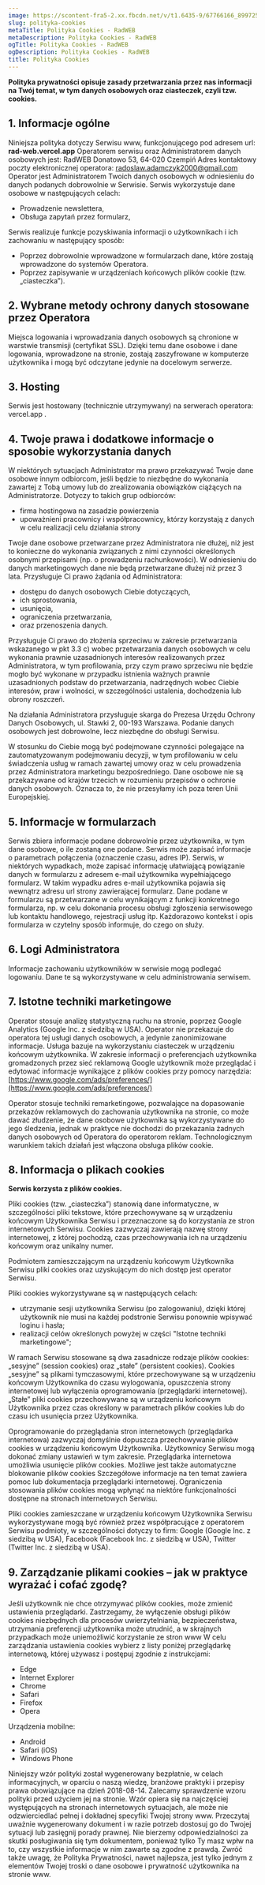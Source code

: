 ```yaml
---
image: https://scontent-fra5-2.xx.fbcdn.net/v/t1.6435-9/67766166_899725800378552_6233916043962613760_n.jpg?_nc_cat=106&ccb=1-7&_nc_sid=8bfeb9&_nc_ohc=UjGOvlf7i3oAX_ETypc&_nc_oc=AQmlzWp4Iz3PORO0GE4sLllvrHi5IEvjSY1ccwpaCicDKK6fB3yBxznUvtfi5ITAP2o&_nc_ht=scontent-fra5-2.xx&oh=00_AfDPjtYN6WqbEoBAImLsjNi-jogLAOf5YJ3OZPtMhw44vA&oe=64535C54
slug: polityka-cookies
metaTitle: Polityka Cookies - RadWEB
metaDescription: Polityka Cookies - RadWEB
ogTitle: Polityka Cookies - RadWEB
ogDescription: Polityka Cookies - RadWEB
title: Polityka Cookies
---
```


**Polityka prywatności opisuje zasady przetwarzania przez nas informacji na Twój temat, w tym danych osobowych oraz ciasteczek, czyli tzw. cookies.**

## 1. Informacje ogólne

Niniejsza polityka dotyczy Serwisu www, funkcjonującego pod adresem url: **rad-web.vercel.app**
Operatorem serwisu oraz Administratorem danych osobowych jest: RadWEB Donatowo 53, 64-020 Czempiń
Adres kontaktowy poczty elektronicznej operatora: [radoslaw.adamczyk2000@gmail.com](mailto:radoslaw.adamczyk2000@gmail.com)
Operator jest Administratorem Twoich danych osobowych w odniesieniu do danych podanych dobrowolnie w Serwisie.
Serwis wykorzystuje dane osobowe w następujących celach:

- Prowadzenie newslettera,
- Obsługa zapytań przez formularz,

Serwis realizuje funkcje pozyskiwania informacji o użytkownikach i ich zachowaniu w następujący sposób:

- Poprzez dobrowolnie wprowadzone w formularzach dane, które zostają wprowadzone do systemów Operatora.
- Poprzez zapisywanie w urządzeniach końcowych plików cookie (tzw. „ciasteczka”).

## 2. Wybrane metody ochrony danych stosowane przez Operatora

Miejsca logowania i wprowadzania danych osobowych są chronione w warstwie transmisji (certyfikat SSL). Dzięki temu dane osobowe i dane logowania, wprowadzone na stronie, zostają zaszyfrowane w komputerze użytkownika i mogą być odczytane jedynie na docelowym serwerze.

## 3. Hosting

Serwis jest hostowany (technicznie utrzymywany) na serwerach operatora: vercel.app .

## 4. Twoje prawa i dodatkowe informacje o sposobie wykorzystania danych

W niektórych sytuacjach Administrator ma prawo przekazywać Twoje dane osobowe innym odbiorcom, jeśli będzie to niezbędne do wykonania zawartej z Tobą umowy lub do zrealizowania obowiązków ciążących na Administratorze. Dotyczy to takich grup odbiorców:

- firma hostingowa na zasadzie powierzenia
- upoważnieni pracownicy i współpracownicy, którzy korzystają z danych w celu realizacji celu działania strony

Twoje dane osobowe przetwarzane przez Administratora nie dłużej, niż jest to konieczne do wykonania związanych z nimi czynności określonych osobnymi przepisami (np. o prowadzeniu rachunkowości). W odniesieniu do danych marketingowych dane nie będą przetwarzane dłużej niż przez 3 lata.
Przysługuje Ci prawo żądania od Administratora:

- dostępu do danych osobowych Ciebie dotyczących,
- ich sprostowania,
- usunięcia,
- ograniczenia przetwarzania,
- oraz przenoszenia danych.

Przysługuje Ci prawo do złożenia sprzeciwu w zakresie przetwarzania wskazanego w pkt 3.3 c) wobec przetwarzania danych osobowych w celu wykonania prawnie uzasadnionych interesów realizowanych przez Administratora, w tym profilowania, przy czym prawo sprzeciwu nie będzie mogło być wykonane w przypadku istnienia ważnych prawnie uzasadnionych podstaw do przetwarzania, nadrzędnych wobec Ciebie interesów, praw i wolności, w szczególności ustalenia, dochodzenia lub obrony roszczeń.

Na działania Administratora przysługuje skarga do Prezesa Urzędu Ochrony Danych Osobowych, ul. Stawki 2, 00-193 Warszawa.
Podanie danych osobowych jest dobrowolne, lecz niezbędne do obsługi Serwisu.

W stosunku do Ciebie mogą być podejmowane czynności polegające na zautomatyzowanym podejmowaniu decyzji, w tym profilowaniu w celu świadczenia usług w ramach zawartej umowy oraz w celu prowadzenia przez Administratora marketingu bezpośredniego.
Dane osobowe nie są przekazywane od krajów trzecich w rozumieniu przepisów o ochronie danych osobowych. Oznacza to, że nie przesyłamy ich poza teren Unii Europejskiej.

## 5. Informacje w formularzach

Serwis zbiera informacje podane dobrowolnie przez użytkownika, w tym dane osobowe, o ile zostaną one podane.
Serwis może zapisać informacje o parametrach połączenia (oznaczenie czasu, adres IP).
Serwis, w niektórych wypadkach, może zapisać informację ułatwiającą powiązanie danych w formularzu z adresem e-mail użytkownika wypełniającego formularz. W takim wypadku adres e-mail użytkownika pojawia się wewnątrz adresu url strony zawierającej formularz.
Dane podane w formularzu są przetwarzane w celu wynikającym z funkcji konkretnego formularza, np. w celu dokonania procesu obsługi zgłoszenia serwisowego lub kontaktu handlowego, rejestracji usług itp. Każdorazowo kontekst i opis formularza w czytelny sposób informuje, do czego on służy.

## 6. Logi Administratora

Informacje zachowaniu użytkowników w serwisie mogą podlegać logowaniu. Dane te są wykorzystywane w celu administrowania serwisem.

## 7. Istotne techniki marketingowe

Operator stosuje analizę statystyczną ruchu na stronie, poprzez Google Analytics (Google Inc. z siedzibą w USA). Operator nie przekazuje do operatora tej usługi danych osobowych, a jedynie zanonimizowane informacje. Usługa bazuje na wykorzystaniu ciasteczek w urządzeniu końcowym użytkownika. W zakresie informacji o preferencjach użytkownika gromadzonych przez sieć reklamową Google użytkownik może przeglądać i edytować informacje wynikające z plików cookies przy pomocy narzędzia: [https://www.google.com/ads/preferences/](https://www.google.com/ads/preferences/)

Operator stosuje techniki remarketingowe, pozwalające na dopasowanie przekazów reklamowych do zachowania użytkownika na stronie, co może dawać złudzenie, że dane osobowe użytkownika są wykorzystywane do jego śledzenia, jednak w praktyce nie dochodzi do przekazania żadnych danych osobowych od Operatora do operatorom reklam. Technologicznym warunkiem takich działań jest włączona obsługa plików cookie.

## 8. Informacja o plikach cookies

**Serwis korzysta z plików cookies.**

Pliki cookies (tzw. „ciasteczka”) stanowią dane informatyczne, w szczególności pliki tekstowe, które przechowywane są w urządzeniu końcowym Użytkownika Serwisu i przeznaczone są do korzystania ze stron internetowych Serwisu. Cookies zazwyczaj zawierają nazwę strony internetowej, z której pochodzą, czas przechowywania ich na urządzeniu końcowym oraz unikalny numer.

Podmiotem zamieszczającym na urządzeniu końcowym Użytkownika Serwisu pliki cookies oraz uzyskującym do nich dostęp jest operator Serwisu.

Pliki cookies wykorzystywane są w następujących celach:

- utrzymanie sesji użytkownika Serwisu (po zalogowaniu), dzięki której użytkownik nie musi na każdej podstronie Serwisu ponownie wpisywać loginu i hasła;
- realizacji celów określonych powyżej w części "Istotne techniki marketingowe";

W ramach Serwisu stosowane są dwa zasadnicze rodzaje plików cookies: „sesyjne” (session cookies) oraz „stałe” (persistent cookies). Cookies „sesyjne” są plikami tymczasowymi, które przechowywane są w urządzeniu końcowym Użytkownika do czasu wylogowania, opuszczenia strony internetowej lub wyłączenia oprogramowania (przeglądarki internetowej). „Stałe” pliki cookies przechowywane są w urządzeniu końcowym Użytkownika przez czas określony w parametrach plików cookies lub do czasu ich usunięcia przez Użytkownika.

Oprogramowanie do przeglądania stron internetowych (przeglądarka internetowa) zazwyczaj domyślnie dopuszcza przechowywanie plików cookies w urządzeniu końcowym Użytkownika. Użytkownicy Serwisu mogą dokonać zmiany ustawień w tym zakresie. Przeglądarka internetowa umożliwia usunięcie plików cookies. Możliwe jest także automatyczne blokowanie plików cookies Szczegółowe informacje na ten temat zawiera pomoc lub dokumentacja przeglądarki internetowej.
Ograniczenia stosowania plików cookies mogą wpłynąć na niektóre funkcjonalności dostępne na stronach internetowych Serwisu.

Pliki cookies zamieszczane w urządzeniu końcowym Użytkownika Serwisu wykorzystywane mogą być również przez współpracujące z operatorem Serwisu podmioty, w szczególności dotyczy to firm: Google (Google Inc. z siedzibą w USA), Facebook (Facebook Inc. z siedzibą w USA), Twitter (Twitter Inc. z siedzibą w USA).

## 9. Zarządzanie plikami cookies – jak w praktyce wyrażać i cofać zgodę?

Jeśli użytkownik nie chce otrzymywać plików cookies, może zmienić ustawienia przeglądarki. Zastrzegamy, że wyłączenie obsługi plików cookies niezbędnych dla procesów uwierzytelniania, bezpieczeństwa, utrzymania preferencji użytkownika może utrudnić, a w skrajnych przypadkach może uniemożliwić korzystanie ze stron www
W celu zarządzania ustawienia cookies wybierz z listy poniżej przeglądarkę internetową, której używasz i postępuj zgodnie z instrukcjami:

- Edge
- Internet Explorer
- Chrome
- Safari
- Firefox
- Opera

Urządzenia mobilne:

- Android
- Safari (iOS)
- Windows Phone

Niniejszy wzór polityki został wygenerowany bezpłatnie, w celach informacyjnych, w oparciu o naszą wiedzę, branżowe praktyki i przepisy prawa obowiązujące na dzień 2018-08-14. Zalecamy sprawdzenie wzoru polityki przed użyciem jej na stronie. Wzór opiera się na najczęściej występujących na stronach internetowych sytuacjach, ale może nie odzwierciedlać pełnej i dokładnej specyfiki Twojej strony www. Przeczytaj uważnie wygenerowany dokument i w razie potrzeb dostosuj go do Twojej sytuacji lub zasięgnij porady prawnej. Nie bierzemy odpowiedzialności za skutki posługiwania się tym dokumentem, ponieważ tylko Ty masz wpłw na to, czy wszystkie informacje w nim zawarte są zgodne z prawdą. Zwróć także uwagę, że Polityka Prywatności, nawet najlepsza, jest tylko jednym z elementów Twojej troski o dane osobowe i prywatność użytkownika na stronie www.

